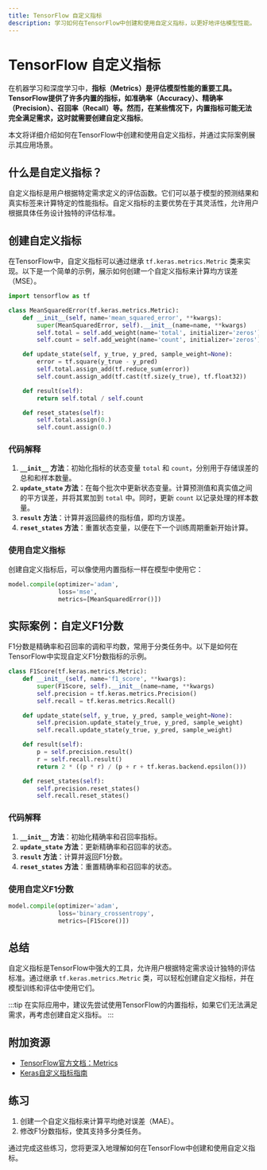 ```yaml
---
title: TensorFlow 自定义指标
description: 学习如何在TensorFlow中创建和使用自定义指标，以更好地评估模型性能。
---
```


# TensorFlow 自定义指标

在机器学习和深度学习中，**指标（Metrics）**是评估模型性能的重要工具。TensorFlow提供了许多内置的指标，如准确率（Accuracy）、精确率（Precision）、召回率（Recall）等。然而，在某些情况下，内置指标可能无法完全满足需求，这时就需要创建**自定义指标**。

本文将详细介绍如何在TensorFlow中创建和使用自定义指标，并通过实际案例展示其应用场景。

## 什么是自定义指标？

自定义指标是用户根据特定需求定义的评估函数。它们可以基于模型的预测结果和真实标签来计算特定的性能指标。自定义指标的主要优势在于其灵活性，允许用户根据具体任务设计独特的评估标准。

## 创建自定义指标

在TensorFlow中，自定义指标可以通过继承 `tf.keras.metrics.Metric` 类来实现。以下是一个简单的示例，展示如何创建一个自定义指标来计算均方误差（MSE）。

```python
import tensorflow as tf

class MeanSquaredError(tf.keras.metrics.Metric):
    def __init__(self, name='mean_squared_error', **kwargs):
        super(MeanSquaredError, self).__init__(name=name, **kwargs)
        self.total = self.add_weight(name='total', initializer='zeros')
        self.count = self.add_weight(name='count', initializer='zeros')

    def update_state(self, y_true, y_pred, sample_weight=None):
        error = tf.square(y_true - y_pred)
        self.total.assign_add(tf.reduce_sum(error))
        self.count.assign_add(tf.cast(tf.size(y_true), tf.float32))

    def result(self):
        return self.total / self.count

    def reset_states(self):
        self.total.assign(0.)
        self.count.assign(0.)
```

### 代码解释

1. **`__init__` 方法**：初始化指标的状态变量 `total` 和 `count`，分别用于存储误差的总和和样本数量。
2. **`update_state` 方法**：在每个批次中更新状态变量。计算预测值和真实值之间的平方误差，并将其累加到 `total` 中。同时，更新 `count` 以记录处理的样本数量。
3. **`result` 方法**：计算并返回最终的指标值，即均方误差。
4. **`reset_states` 方法**：重置状态变量，以便在下一个训练周期重新开始计算。

### 使用自定义指标

创建自定义指标后，可以像使用内置指标一样在模型中使用它：

```python
model.compile(optimizer='adam',
              loss='mse',
              metrics=[MeanSquaredError()])
```

## 实际案例：自定义F1分数

F1分数是精确率和召回率的调和平均数，常用于分类任务中。以下是如何在TensorFlow中实现自定义F1分数指标的示例。

```python
class F1Score(tf.keras.metrics.Metric):
    def __init__(self, name='f1_score', **kwargs):
        super(F1Score, self).__init__(name=name, **kwargs)
        self.precision = tf.keras.metrics.Precision()
        self.recall = tf.keras.metrics.Recall()

    def update_state(self, y_true, y_pred, sample_weight=None):
        self.precision.update_state(y_true, y_pred, sample_weight)
        self.recall.update_state(y_true, y_pred, sample_weight)

    def result(self):
        p = self.precision.result()
        r = self.recall.result()
        return 2 * ((p * r) / (p + r + tf.keras.backend.epsilon()))

    def reset_states(self):
        self.precision.reset_states()
        self.recall.reset_states()
```

### 代码解释

1. **`__init__` 方法**：初始化精确率和召回率指标。
2. **`update_state` 方法**：更新精确率和召回率的状态。
3. **`result` 方法**：计算并返回F1分数。
4. **`reset_states` 方法**：重置精确率和召回率的状态。

### 使用自定义F1分数

```python
model.compile(optimizer='adam',
              loss='binary_crossentropy',
              metrics=[F1Score()])
```

## 总结

自定义指标是TensorFlow中强大的工具，允许用户根据特定需求设计独特的评估标准。通过继承 `tf.keras.metrics.Metric` 类，可以轻松创建自定义指标，并在模型训练和评估中使用它们。

:::tip
在实际应用中，建议先尝试使用TensorFlow的内置指标，如果它们无法满足需求，再考虑创建自定义指标。
:::

## 附加资源

- [TensorFlow官方文档：Metrics](https://www.tensorflow.org/api_docs/python/tf/keras/metrics)
- [Keras自定义指标指南](https://keras.io/api/metrics/#custom-metrics)

## 练习

1. 创建一个自定义指标来计算平均绝对误差（MAE）。
2. 修改F1分数指标，使其支持多分类任务。

通过完成这些练习，您将更深入地理解如何在TensorFlow中创建和使用自定义指标。